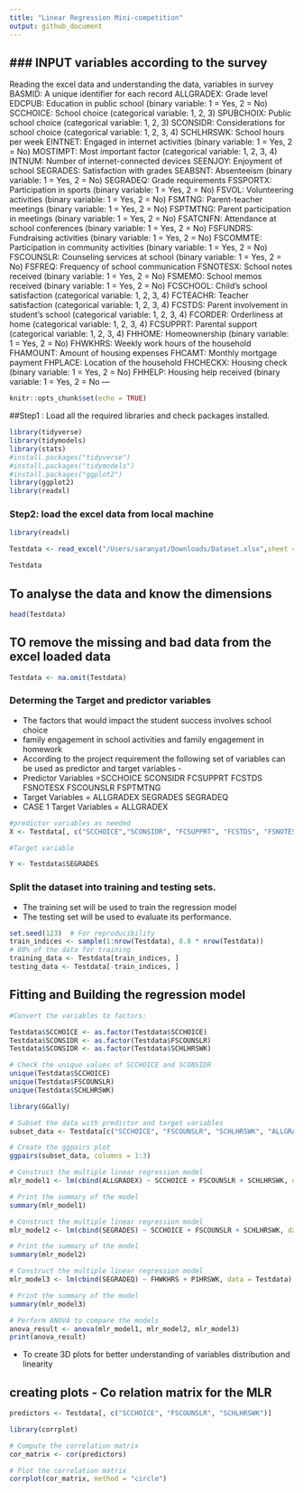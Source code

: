 ```yaml
---
title: "Linear Regression Mini-competition"
output: github_document
---
```


### INPUT variables according to the survey
---
Reading the excel data and understanding the data, variables in survey
BASMID: A unique identifier for each record
ALLGRADEX: Grade level
EDCPUB: Education in public school (binary variable: 1 = Yes, 2 = No)
SCCHOICE: School choice (categorical variable: 1, 2, 3)
SPUBCHOIX: Public school choice (categorical variable: 1, 2, 3)
SCONSIDR: Considerations for school choice (categorical variable: 1, 2, 3, 4)
SCHLHRSWK: School hours per week
EINTNET: Engaged in internet activities (binary variable: 1 = Yes, 2 = No)
MOSTIMPT: Most important factor (categorical variable: 1, 2, 3, 4)
INTNUM: Number of internet-connected devices
SEENJOY: Enjoyment of school
SEGRADES: Satisfaction with grades
SEABSNT: Absenteeism (binary variable: 1 = Yes, 2 = No)
SEGRADEQ: Grade requirements
FSSPORTX: Participation in sports (binary variable: 1 = Yes, 2 = No)
FSVOL: Volunteering activities (binary variable: 1 = Yes, 2 = No)
FSMTNG: Parent-teacher meetings (binary variable: 1 = Yes, 2 = No)
FSPTMTNG: Parent participation in meetings (binary variable: 1 = Yes, 2 = No)
FSATCNFN: Attendance at school conferences (binary variable: 1 = Yes, 2 = No)
FSFUNDRS: Fundraising activities (binary variable: 1 = Yes, 2 = No)
FSCOMMTE: Participation in community activities (binary variable: 1 = Yes, 2 = No)
FSCOUNSLR: Counseling services at school (binary variable: 1 = Yes, 2 = No)
FSFREQ: Frequency of school communication
FSNOTESX: School notes received (binary variable: 1 = Yes, 2 = No)
FSMEMO: School memos received (binary variable: 1 = Yes, 2 = No)
FCSCHOOL: Child's school satisfaction (categorical variable: 1, 2, 3, 4)
FCTEACHR: Teacher satisfaction (categorical variable: 1, 2, 3, 4)
FCSTDS: Parent involvement in student's school (categorical variable: 1, 2, 3, 4)
FCORDER: Orderliness at home (categorical variable: 1, 2, 3, 4)
FCSUPPRT: Parental support (categorical variable: 1, 2, 3, 4)
FHHOME: Homeownership (binary variable: 1 = Yes, 2 = No)
FHWKHRS: Weekly work hours of the household
FHAMOUNT: Amount of housing expenses
FHCAMT: Monthly mortgage payment
FHPLACE: Location of the household
FHCHECKX: Housing check (binary variable: 1 = Yes, 2 = No)
FHHELP: Housing help received (binary variable: 1 = Yes, 2 = No
---


```r
knitr::opts_chunk$set(echo = TRUE)
```

##Step1 : Load all the required libraries and check packages installed.

```r
library(tidyverse)
library(tidymodels)
library(stats)
#install.packages("tidyverse")
#install.packages("tidymodels")
#install.packages("ggplot2")
library(ggplot2)
library(readxl)
```

### Step2: load the excel data from local machine

```r
library(readxl)

Testdata <- read_excel("/Users/saranyat/Downloads/Dataset.xlsx",sheet = "curated_2019",n_max = 20)

Testdata

```

## To analyse the data and know the dimensions

```r
head(Testdata)

```
## TO remove the missing and bad data from the excel loaded data

```r
Testdata <- na.omit(Testdata)
```

### Determing the Target and predictor variables

- The factors that would impact the student success involves school choice
- family engagement in school activities and family engagement in homework
- According to the project requirement the following set of variables can be used as predictor and target variables - 
- Predictor Variables =SCCHOICE SCONSIDR FCSUPPRT FCSTDS FSNOTESX FSCOUNSLR FSPTMTNG
- Target Variables = ALLGRADEX SEGRADES SEGRADEQ
- CASE 1 Target Variables = ALLGRADEX

```r
#predictor variables as needed
X <- Testdata[, c("SCCHOICE","SCONSIDR", "FCSUPPRT", "FCSTDS", "FSNOTESX", "FSCOUNSLR", "FSPTMTNG")]

#Target variable

Y <- Testdata$SEGRADES

```


### Split the dataset into training and testing sets. 
- The training set will be used to train the regression model
- The testing set will be used to evaluate its performance.


```r
set.seed(123)  # For reproducibility
train_indices <- sample(1:nrow(Testdata), 0.8 * nrow(Testdata))  
# 80% of the data for training
training_data <- Testdata[train_indices, ]
testing_data <- Testdata[-train_indices, ]

```

## Fitting and Building the regression model





```r

#Convert the variables to factors:

Testdata$SCCHOICE <- as.factor(Testdata$SCCHOICE)
Testdata$SCONSIDR <- as.factor(Testdata$FSCOUNSLR)
Testdata$SCONSIDR <- as.factor(Testdata$SCHLHRSWK)

```


```r

# Check the unique values of SCCHOICE and SCONSIDR
unique(Testdata$SCCHOICE)
unique(Testdata$FSCOUNSLR)
unique(Testdata$SCHLHRSWK)

```


```r
library(GGally)

# Subset the data with predictor and target variables
subset_data <- Testdata[c("SCCHOICE", "FSCOUNSLR", "SCHLHRSWK", "ALLGRADEX", "SEGRADES", "SEGRADEQ")]

# Create the ggpairs plot
ggpairs(subset_data, columns = 1:3)


```

```r
# Construct the multiple linear regression model
mlr_model1 <- lm(cbind(ALLGRADEX) ~ SCCHOICE + FSCOUNSLR + SCHLHRSWK, data = Testdata)

# Print the summary of the model
summary(mlr_model1)

```


```r
# Construct the multiple linear regression model
mlr_model2 <- lm(cbind(SEGRADES) ~ SCCHOICE + FSCOUNSLR + SCHLHRSWK, data = Testdata)

# Print the summary of the model
summary(mlr_model2)


```

```r
# Construct the multiple linear regression model
mlr_model3 <- lm(cbind(SEGRADEQ) ~ FHWKHRS + P1HRSWK, data = Testdata)

# Print the summary of the model
summary(mlr_model3)


```

```r

# Perform ANOVA to compare the models
anova_result <- anova(mlr_model1, mlr_model2, mlr_model3)
print(anova_result)


```

- To create 3D plots for better understanding of variables distribution and linearity

## creating plots - Co relation matrix for the MLR

```r

predictors <- Testdata[, c("SCCHOICE", "FSCOUNSLR", "SCHLHRSWK")]

library(corrplot)

# Compute the correlation matrix
cor_matrix <- cor(predictors)

# Plot the correlation matrix
corrplot(cor_matrix, method = "circle")

```

